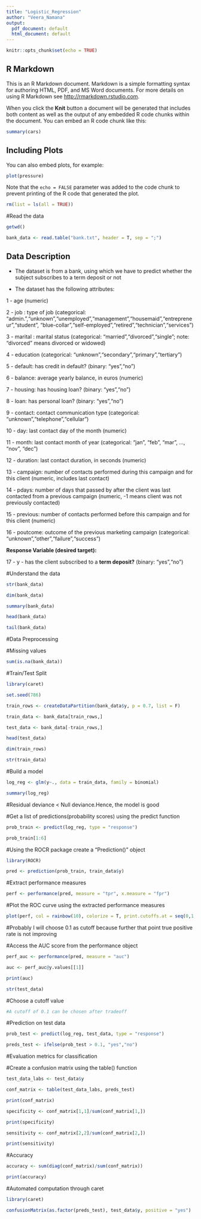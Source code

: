 ```yaml
---
title: "Logistic_Regression"
author: "Veera_Namana"
output:
  pdf_document: default
  html_document: default
---
```


```r
knitr::opts_chunk$set(echo = TRUE)
```

## R Markdown

This is an R Markdown document. Markdown is a simple formatting syntax for authoring HTML, PDF, and MS Word documents. For more details on using R Markdown see <http://rmarkdown.rstudio.com>.

When you click the **Knit** button a document will be generated that includes both content as well as the output of any embedded R code chunks within the document. You can embed an R code chunk like this:

```r
summary(cars)
```

## Including Plots

You can also embed plots, for example:

```r
plot(pressure)
```

Note that the `echo = FALSE` parameter was added to the code chunk to prevent printing of the R code that generated the plot.


```r

rm(list = ls(all = TRUE))

```

#Read the data
```r

getwd()

```



```r

bank_data <- read.table("bank.txt", header = T, sep = ";")

```
## Data Description

* The dataset is from a bank, using which we have to predict whether the subject subscribes to a term deposit or not

* The dataset has the following attributes:

1 - age (numeric)

2 - job : type of job (categorical: "admin.","unknown","unemployed","management","housemaid","entrepreneur","student",                              "blue-collar","self-employed","retired","technician","services") 

3 - marital : marital status (categorical: "married","divorced","single"; note: "divorced" means divorced or widowed)

4 - education (categorical: "unknown","secondary","primary","tertiary")

5 - default: has credit in default? (binary: "yes","no")

6 - balance: average yearly balance, in euros (numeric) 

7 - housing: has housing loan? (binary: "yes","no")

8 - loan: has personal loan? (binary: "yes","no")

9 - contact: contact communication type (categorical: "unknown","telephone","cellular") 

10 - day: last contact day of the month (numeric)

11 - month: last contact month of year (categorical: "jan", "feb", "mar", ..., "nov", "dec")

12 - duration: last contact duration, in seconds (numeric)

13 - campaign: number of contacts performed during this campaign and for this client (numeric, includes last contact)

14 - pdays: number of days that passed by after the client was last contacted from a previous campaign (numeric, -1 means client was not previously contacted)
  
15 - previous: number of contacts performed before this campaign and for this client (numeric)

16 - poutcome: outcome of the previous marketing campaign (categorical: "unknown","other","failure","success")

__Response Variable (desired target):__

17 - y - has the client subscribed to a __term deposit?__ (binary: "yes","no")

#Understand the data
```r

str(bank_data)

```

```r
dim(bank_data)

```

```r

summary(bank_data)

```

```r

head(bank_data)

tail(bank_data)

```

#Data Preprocessing

#Missing values
```r

sum(is.na(bank_data))

```

#Train/Test Split

```r

library(caret)

set.seed(786)

train_rows <- createDataPartition(bank_data$y, p = 0.7, list = F)

train_data <- bank_data[train_rows,]

test_data <- bank_data[-train_rows,]

```

```r

head(test_data)

dim(train_rows)

```

```r

str(train_data)

```

#Build a model
```r

log_reg <- glm(y~., data = train_data, family = binomial)

```

```r

summary(log_reg)

```
#Residual deviance < Null deviance.Hence, the model is good

#Get a list of predictions(probability scores) using the predict function
```r

prob_train <- predict(log_reg, type = "response")

prob_train[1:6]

```

#Using the ROCR package create a "Prediction()" object
```r

library(ROCR)

pred <- prediction(prob_train, train_data$y)

```

#Extract performance measures
```r

perf <- performance(pred, measure = "tpr", x.measure = "fpr")

```

#Plot the ROC curve using the extracted performance measures
```r

plot(perf, col = rainbow(10), colorize = T, print.cutoffs.at = seq(0,1,0.05))

```
#Probably I will choose 0.1 as cutoff because further that point true positive rate is not improving

#Access the AUC score from the performance object
```r

perf_auc <- performance(pred, measure = "auc")

auc <- perf_auc@y.values[[1]]

print(auc)

```


```r

str(test_data)

```

#Choose a cutoff value
```r

#A cutoff of 0.1 can be chosen after tradeoff

```

#Prediction on test data
```r

prob_test <- predict(log_reg, test_data, type = "response")

preds_test <- ifelse(prob_test > 0.1, "yes","no")

```

#Evaluation metrics for classification

#Create a confusion matrix using the table() function
```r

test_data_labs <- test_data$y

conf_matrix <- table(test_data_labs, preds_test)

print(conf_matrix)

```

```r

specificity <- conf_matrix[1,1]/sum(conf_matrix[1,])

print(specificity)

```


```r

sensitivity <- conf_matrix[2,2]/sum(conf_matrix[2,])

print(sensitivity)

```

#Accuracy
```r

accuracy <- sum(diag(conf_matrix)/sum(conf_matrix))

print(accuracy)

```

#Automated computation through caret
```r
library(caret)

confusionMatrix(as.factor(preds_test), test_data$y, positive = "yes")
```
